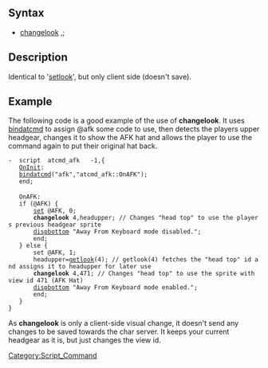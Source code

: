 
==Syntax==
* [[changelook]] <look type>,<look value>;

==Description==
Identical to '[[setlook]]', but only client side (doesn't save).

==Example==
The following code is a good example of the use of '''changelook'''. It uses [[bindatcmd]] to assign @afk some code to use, then detects the players upper headgear, changes it to show the AFK hat and allows the player to use the command again to put their original hat back.

 -	script	atcmd_afk	-1,{
 	[[OnInit]]:
 	[[bindatcmd]]("afk","atcmd_afk::OnAFK");
 	end;
 
 	OnAFK:
 	if (@AFK) {
 		[[set]] @AFK, 0;
 		'''changelook''' 4,headupper; // Changes "head top" to use the players previous headgear sprite
 		[[dispbottom]] "Away From Keyboard mode disabled.";
 		end;
 	} else {
 		set @AFK, 1;
 		headupper=[[getlook]](4); // getlook(4) fetches the "head top" id and assigns it to headupper for later use
 		'''changelook''' 4,471; // Changes "head top" to use the sprite with view id 471 (AFK Hat)
 		[[dispbottom]] "Away From Keyboard mode enabled.";
 		end;
 	}
 }

As '''changelook''' is only a client-side visual change, it doesn't send any changes to be saved towards the char server. It keeps your current headgear as it is, but just changes the view id.

[[Category:Script_Command]]
